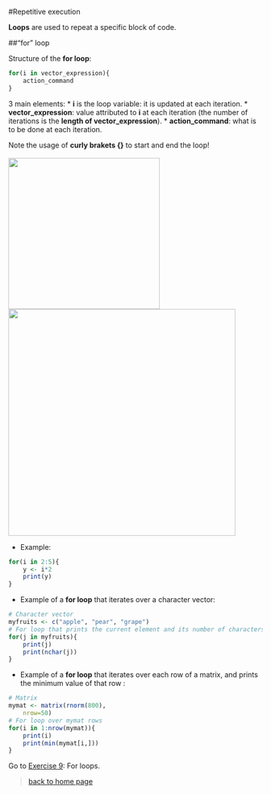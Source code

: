 #Repetitive execution

**Loops** are used to repeat a specific block of code.

##"for" loop

Structure of the **for loop**:

```r
for(i in vector_expression){
    action_command
}
```

3 main elements:
* **i** is the loop variable: it is updated at each iteration.
* **vector_expression**: value attributed to **i** at each iteration (the number of iterations is the **length of vector_expression**).
* **action_command**: what is to be done at each iteration.

Note the usage of **curly brakets {}** to start and end the loop!
<br><br>
<img src="images/forloop1.png" width="300"/><img src="images/forloop2.png" width="450"/>


* Example:

```r
for(i in 2:5){
	y <- i*2
	print(y)
}

```

* Example of a **for loop** that iterates over a character vector:

```r
# Character vector
myfruits <- c("apple", "pear", "grape")
# For loop that prints the current element and its number of characters
for(j in myfruits){
	print(j)
	print(nchar(j))
}
```

* Example of a **for loop** that iterates over each row of a matrix, and prints the minimum value of that row :

```r
# Matrix
mymat <- matrix(rnorm(800), 
	nrow=50)
# For loop over mymat rows
for(i in 1:nrow(mymat)){
	print(i)
	print(min(mymat[i,]))
}
```

Go to [Exercise 9](https://sbcrg.github.io/CRG_RIntroduction/exercise9): For loops.
<br>

> [back to home page](https://sbcrg.github.io/CRG_RIntroduction)
